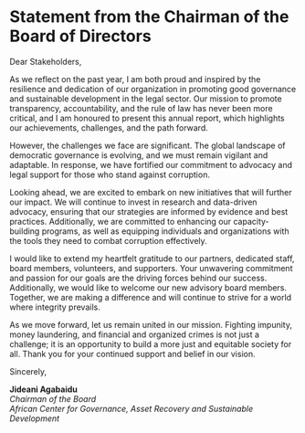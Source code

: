 # Statement from the Chairman of the Board of Directors {.unnumbered}

Dear Stakeholders,

As we reflect on the past year, I am both proud and inspired by the resilience and dedication of our organization in promoting good governance and sustainable development in the legal sector. Our mission to promote transparency, accountability, and the rule of law has never been more critical, and I am honoured to present this annual report, which highlights our achievements, challenges, and the path forward.

However, the challenges we face are significant. The global landscape of democratic governance is evolving, and we must remain vigilant and adaptable. In response, we have fortified our commitment to advocacy and legal support for those who stand against corruption.

Looking ahead, we are excited to embark on new initiatives that will further our impact. We will continue to invest in research and data-driven advocacy, ensuring that our strategies are informed by evidence and best practices. Additionally, we are committed to enhancing our capacity-building programs, as well as  equipping individuals and organizations with the tools they need to combat corruption effectively.

I would like to extend my heartfelt gratitude to our partners, dedicated staff, board members, volunteers, and supporters. Your unwavering commitment and passion for our goals are the driving forces behind our success. Additionally, we would like to welcome our new advisory board members. Together, we are making a difference and will continue to strive for a world where integrity prevails.

As we move forward, let us remain united in our mission. Fighting impunity, money laundering, and financial and organized crimes is not just a challenge; it is an opportunity to build a more just and equitable society for all. Thank you for your continued support and belief in our vision.

Sincerely,\

**Jideani Agabaidu**\
*Chairman of the Board*\
*African Center for Governance, Asset Recovery and Sustainable Development*\
